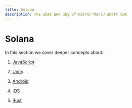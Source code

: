 ```yaml
---
title: Solana
description: The what and why of Mirror World Smart SDK
---
```


# Solana

In this section we cover deeper concepts about:

1. [JavaScript](/api-reference/js/Solana)

2. [Unity](/api-reference/unity/solana)

3. [Android](/api-reference/android/solana)

4. [IOS](/api-reference/ios/solana)

5. [Rust](/api-reference/rust/authentication)
